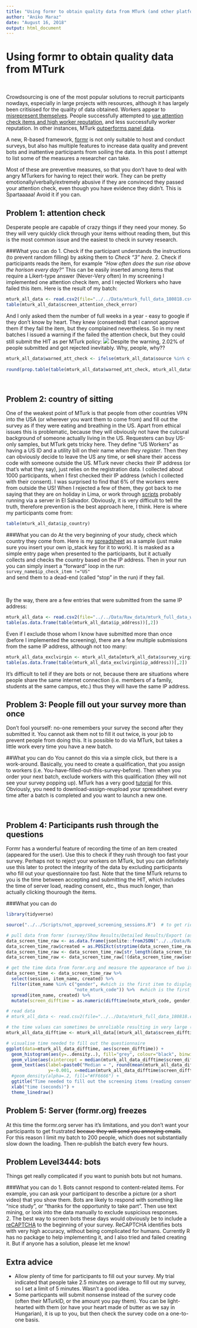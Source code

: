 ```yaml
---
title: "Using formr to obtain quality data from MTurk (and other platforms)"
author: "Aniko Maraz"
date: "August 16, 2018"
output: html_document
---
```


# Using formr to obtain quality data from MTurk
<br>

Crowdsourcing is one of the most popular solutions to recruit participants nowdays, especially in large projects with resources, although it has largely been critisised for the quality of data obtained. Workers appear to [misrepresent themselves](https://www.sciencedirect.com/science/article/pii/S0747563218300633). People successfully attempted to [use attention check items and high worker reputation](https://www.ncbi.nlm.nih.gov/pubmed/24356996), and less successfully worker reputation. In other instances, MTurk [outperforms panel data](https://www.tandfonline.com/doi/full/10.1080/00913367.2016.1269304). 

A new, R-based framework, [formr](formr.org) is not only suitable to host and conduct surveys, but also has multiple features to increase data quality and prevent bots and inattentive participants from soiling the data. In this post I attempt to list some of the measures a researcher can take. 

Most of these are preventive measures, so that you don't have to deal with angry MTurkers for having to reject their work. They can be pretty emotionally/verbally/extremely abusive if they are convinced they passed your attention check, even though you have evidence they didn't. This is Spartaaaaa! Avoid it if you can.

## Problem 1: attention check
Desperate people are capable of crazy things if they need your money. So they will very quickly click through your items without reading them, but this is the most common issue and the easiest to check in survey research. 

###What you can do
1. Check if the participant understands the instructions (to prevent random filling) by asking them to _Check "3" here_.
2. Check if participants reads the item, for example _"How often does the sun rise above the horison every day?"_ This can be easily inserted among items that require a Likert-type answer (Never-Very often)
In my screening I implemented one attention check item, and I rejected Workers who have failed this item. Here is the result of my batch: 
```r
mturk_all_data <- read.csv2(file="../../Data/mturk_full_data_180818.csv")
table(mturk_all_data$screen_attention_check_error)
```

And I only asked them the number of full weeks in a year - easy to google if they don't know by heart. They knew (consented) that I cannot approve them if they fail the item, but they complained nevertheless. So in my next batches I issued a warning if the failed the attention check, but they could still submit the HIT as per MTurk policy: 
![](warning_att_check.png)
Despite the warning, 2.02% of people submitted and got rejected inevitably. Why, people, why?? 

```r

mturk_all_data$warned_att_check <- ifelse(mturk_all_data$source %in% c("mturk7b_check", "mturk8_check", "mturk9_check", 
                                                                       "mturk10_check", "mturk11_check"), "warned", "not warned")
round(prop.table(table(mturk_all_data$warned_att_check, mturk_all_data$screen_attention_check_error))*100, 2)
```

<br>

## Problem 2: country of sitting
One of the weakest point of MTurk is that people from other countries VPN into the USA (or wherever you want them to come from) and fill out the survey as if they were eating and breathing in the US. Apart from ethical issues this is problematic, because they will obviously not have the culcural background of someone actually living in the US. Requesters can buy US-only samples, but MTurk gets tricky here. They define "US Workers" as having a US ID and a utility bill on their name _when they register_. Then they can obviously decide to leave the US any time, or ~~sell~~ share their access code with someone outside the US. MTurk never checks their IP address (or that's what they say), just relies on the registration data. I collected about 1000 participants, when I first checked their IP address (which I collected with their consent). I was surprised to find that 6% of the workers were from outside the US! When I rejected a few of them, they got back to me saying that they are on holiday in Lima, or work through [scripts](https://earnrentmoneyonline.com/installing-using-amazon-mturk-scripts-dummies/) probably running via a server in El Salvador. Obviously, it is very difficult to tell the truth, therefore prevention is the best approach here, I think. 
Here is where my participants come from: 

```r
table(mturk_all_data$ip_country)
```

###What you can do
At the very beginning of your study, check which country they come from. Here is my [spreadsheet](Check_location_blog.xlsx) as a sample (just make sure you insert your own ip_stack key for it to work). It is masked as a simple entry page when presented to the participants, but it actually collects and checks the country based on the IP address. Then in your run you can simply insert a "forward" loop in the run:
`survey_name$ip_check_item !="US"` <br>
and send them to a dead-end (called "stop" in the run) if they fail. 


<br>

By the way, there are a few entries that were submitted from the same IP address: 
```r
mturk_all_data <- read.csv2(file="../../Data/Raw_data/mturk_full_data_withIP_180818.csv")
table(as.data.frame(table(mturk_all_data$ip_address))[,2])

```
Even if I exclude those whom I know have submitted more than once (before I implemented the screening), there are a few multiple submissions from the same IP address, although not too many: 
```r
mturk_all_data_exclvirgin <- mturk_all_data[mturk_all_data$survey_virgin == "passed", ]
table(as.data.frame(table(mturk_all_data_exclvirgin$ip_address))[,2])
```
It's difficult to tell if they are bots or not, because there are situations where people share the same internet connection (i.e. members of a family, students at the same campus, etc.) thus they will have the same IP address. 



## Problem 3: People fill out your survey more than once
Don't fool yourself: no-one remembers your survey the second after they submitted it. You cannot ask them not to fill it out twice, is your job to prevent people from doing this. It is possible to do via MTurk, but takes a little work every time you have a new batch. 

##What you can do
You cannot do this via a simple click, but there is a work-around. Basically, you need to create a qualification, that you assign to workers (i.e. You-have-filled-out-this-survey-before). Then when you order your next batch, exclude workers with this qualification (they will not see your survey popping up). MTurk has a very good [tutorial](https://blog.mturk.com/tutorial-best-practices-for-managing-workers-in-follow-up-surveys-or-longitudinal-studies-4d0732a7319b) for this. Obviously, you need to download-assign-reupload your spreadsheet every time after a batch is completed and you want to launch a new one. 

<br>

## Problem 4: Participants rush through the questions

Formr has a wonderful feature of recording the time of an item created (appeared for the user). Use this to check if they rush through too fast your survey. Perhaps not to reject your workers on MTurk, but you can definitely use this later to protect the integrity of the data by excluding participants who fill out your questionnaire too fast. Note that the time MTurk returns to you is the time between accepting and submitting the HIT, which includes the time of server load, reading consent, etc., thus much longer, than actually clicking thourough the items. 

###What you can do

```r
library(tidyverse)

source("../../Scripts/not_approved_screening_sessions.R")  # to get rid of test sessions that mess up time data

# pull data from formr (survey/Show Results/Detailed Results/Export (as json file))
data_screen_time_raw <- as.data.frame(jsonlite::fromJSON("../../Data/Raw_data/screen_MTurk_itemdisplay_180818.json"), stringAsFactors=F)
data_screen_time_raw$created = as.POSIXct(strptime(data_screen_time_raw$created, "%Y-%m-%d %H:%M:%S"))
data_screen_time_raw <- data_screen_time_raw[str_length(data_screen_time_raw$session) > 1,]
data_screen_time_raw <- data_screen_time_raw[!(data_screen_time_raw$session %in% remove_test_sessions), ]

# get the time data from formr.org and measure the appearance of two items (first and last item/page) - the difference will the the time of filling out 
data_screen_time <- data_screen_time_raw %>%
  select(session, item_name, created) %>% 
  filter(item_name %in% c("gender", #which is the first item to display after consent
                          "note_mturk_code")) %>%  #which is the first item to display after submitting the last aswer
  spread(item_name, created) %>%
  mutate(screen_difftime = as.numeric(difftime(note_mturk_code, gender, unit = "secs"))) 

# read data
# mturk_all_data <- read.csv2(file="../../Data/mturk_full_data_180818.csv")

# the time values can sometimes be unreliable resulting in very large (larger than 5000 sec.) values and less than 0. This will be treated as noise and ignored when visualising.
mturk_all_data_difftime <- mturk_all_data[(mturk_all_data$screen_difftime > 0) & (mturk_all_data$screen_difftime < 2000),]

# visualise time needed to fill out the questionnaire
ggplot(data=mturk_all_data_difftime, aes(screen_difftime)) + 
  geom_histogram(aes(y=..density..), fill="grey", colour="black", binwidth = 3) +
  geom_vline(aes(xintercept = median(mturk_all_data_difftime$screen_difftime, na.rm = T)), col="red", size=1) +
  geom_text(aes(label=paste0("Median = ", round(mean(mturk_all_data_difftime$screen_difftime, na.rm = T), 1)), 
                y=-0.001, x=median(mturk_all_data_difftime$screen_difftime, na.rm=T))) +
  #geom_density(alpha=.2, fill="#FF6666") +
  ggtitle("Time needed to fill out the screening items (reading consent excluded)") +
  xlab("time (seconds)") +
  theme_linedraw()
```



## Problem 5: Server (formr.org) freezes
At this time the formr.org server has it's limitations, and you don't want your participants to get frustrated ~~becaue they will send you annoying emails~~. For this reason I limit my batch to 200 people, which does not substantially slow down the loading. Then re-publish the batch every few hours.

## Problem Level3444: bots
Things get really complicated if you want to punish bots but not humans. 

###What you can do
1. Bots cannot respond to content-related items. For example, you can ask your participant to describe a picture (or a short video) that you show them. Bots are likely to respond with something like "nice study", or "thanks for the opportunity to take part". Then use text mining, or look into the data manually to exclude suspicious responses.  
2. The best way to screen bots these days would obviously be to include a [reCAPTCHA](https://www.google.com/recaptcha/intro/v3beta.html) to the beginning of your survey. ReCAPTCHA identifies bots with very high accuracy, without being complicated for humans. Currently R has no package to help implementing it, and I also tried and failed creating it. But if anyone has a solution, please let me know! 


## Extra advice
* Allow plenty of time for participants to fill out your survey. My trial indicated that people take 2.5 minutes on average to fill out my survey, so I set a limit of 5 minutes. Wasn't a good idea. 
* Some particpants will submit nonsense instead of the survey code (often their MTurkID, or the amount you pay them). You can be light-hearted with them (or have your heart made of butter as we say in Hungarian), it is up to you, but then check the survey code on a one-to-one basis.  










